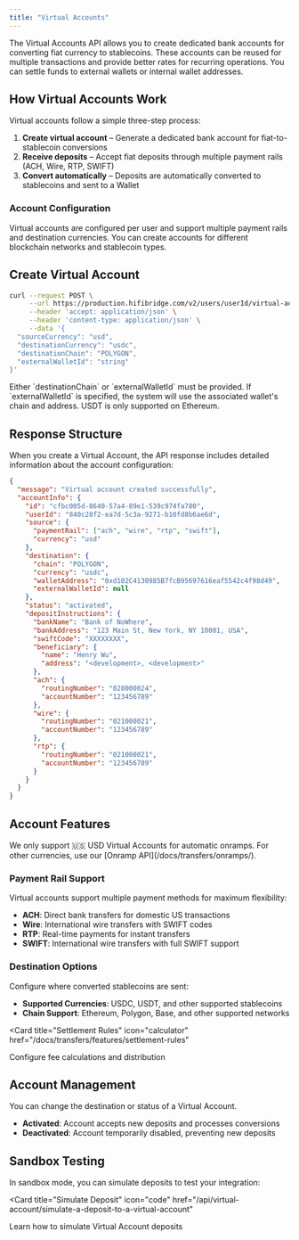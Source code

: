 ```yaml
---
title: "Virtual Accounts"
---
```


The Virtual Accounts API allows you to create dedicated bank accounts for converting fiat currency to stablecoins. These accounts can be reused for multiple transactions and provide better rates for recurring operations. You can settle funds to external wallets or internal wallet addresses.

## How Virtual Accounts Work

Virtual accounts follow a simple three-step process:

1. **Create virtual account** – Generate a dedicated bank account for fiat-to-stablecoin conversions
2. **Receive deposits** – Accept fiat deposits through multiple payment rails (ACH, Wire, RTP, SWIFT)
3. **Convert automatically** – Deposits are automatically converted to stablecoins and sent to a Wallet

### Account Configuration

Virtual accounts are configured per user and support multiple payment rails and destination currencies. You can create accounts for different blockchain networks and stablecoin types.

## Create Virtual Account

```bash
curl --request POST \
     --url https://production.hifibridge.com/v2/users/userId/virtual-accounts \
     --header 'accept: application/json' \
     --header 'content-type: application/json' \
     --data '{
  "sourceCurrency": "usd",
  "destinationCurrency": "usdc",
  "destinationChain": "POLYGON",
  "externalWalletId": "string"
}'
```

<Info>
  Either `destinationChain` or `externalWalletId` must be provided. If
  `externalWalletId` is specified, the system will use the associated wallet's
  chain and address. USDT is only supported on Ethereum.
</Info>

## Response Structure

When you create a Virtual Account, the API response includes detailed information about the account configuration:

```json
{
  "message": "Virtual account created successfully",
  "accountInfo": {
    "id": "cfbc005d-8640-57a4-89e1-539c974fa780",
    "userId": "840c28f2-ea7d-5c3a-9271-b10fd8b6ae6d",
    "source": {
      "paymentRail": ["ach", "wire", "rtp", "swift"],
      "currency": "usd"
    },
    "destination": {
      "chain": "POLYGON",
      "currency": "usdc",
      "walletAddress": "0xd102C4130985B7fcB95697616eaf5542c4f98d49",
      "externalWalletId": null
    },
    "status": "activated",
    "depositInstructions": {
      "bankName": "Bank of NoWhere",
      "bankAddress": "123 Main St, New York, NY 10001, USA",
      "swiftCode": "XXXXXXXX",
      "beneficiary": {
        "name": "Henry Wu",
        "address": "<development>, <development>"
      },
      "ach": {
        "routingNumber": "028000024",
        "accountNumber": "123456789"
      },
      "wire": {
        "routingNumber": "021000021",
        "accountNumber": "123456789"
      },
      "rtp": {
        "routingNumber": "021000021",
        "accountNumber": "123456789"
      }
    }
  }
}
```

## Account Features

<Warning>
  We only support 🇺🇸 USD Virtual Accounts for automatic onramps. For other
  currencies, use our [Onramp API](/docs/transfers/onramps/).
</Warning>

### Payment Rail Support

Virtual accounts support multiple payment methods for maximum flexibility:

- **ACH**: Direct bank transfers for domestic US transactions
- **Wire**: International wire transfers with SWIFT codes
- **RTP**: Real-time payments for instant transfers
- **SWIFT**: International wire transfers with full SWIFT support

### Destination Options

Configure where converted stablecoins are sent:

- **Supported Currencies**: USDC, USDT, and other supported stablecoins
- **Chain Support**: Ethereum, Polygon, Base, and other supported networks

<Card
  title="Settlement Rules"
  icon="calculator"
  href="/docs/transfers/features/settlement-rules"
>
  Configure fee calculations and distribution
</Card>

## Account Management

You can change the destination or status of a Virtual Account.

- **Activated**: Account accepts new deposits and processes conversions
- **Deactivated**: Account temporarily disabled, preventing new deposits

<CardGroup cols={2}>
  <Card
    title="Update Account"
    icon="pen-to-square"
    href="api/virtual-account/update-a-virtual-account"
  ></Card>
  <Card
    title="Deactivate Account"
    icon="circle-stop"
    href="/api/virtual-account/deactivate-a-virtual-account"
  ></Card>
</CardGroup>

## Sandbox Testing

In sandbox mode, you can simulate deposits to test your integration:

<Card
  title="Simulate Deposit"
  icon="code"
  href="/api/virtual-account/simulate-a-deposit-to-a-virtual-account"
>
  Learn how to simulate Virtual Account deposits
</Card>
